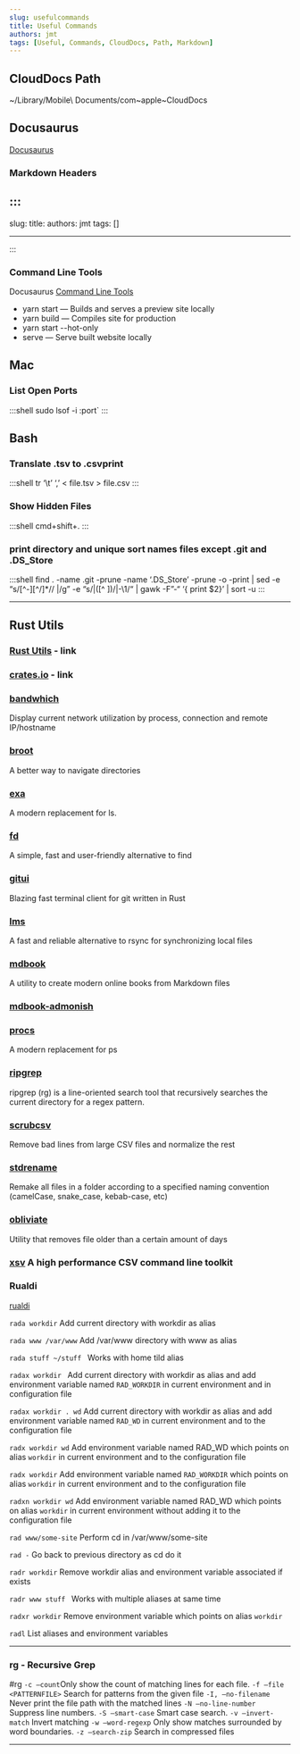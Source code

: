 ```yaml
---
slug: usefulcommands
title: Useful Commands
authors: jmt
tags: [Useful, Commands, CloudDocs, Path, Markdown]
---
```


## CloudDocs Path

~/Library/Mobile\ Documents/com~apple~CloudDocs

## Docusaurus

[Docusaurus](https://docusaurus.io/)

### Markdown Headers

## :::

slug:
title:
authors: jmt
tags: []

---

:::

<!--truncate-->

### Command Line Tools

Docusaurus [Command Line Tools](https://docusaurus.io/docs/docusaurus-core)

- yarn start — Builds and serves a preview site locally
- yarn build — Compiles site for production
- yarn  start --hot-only
- serve — Serve built website locally

## Mac

### List Open Ports

:::shell
sudo lsof -i :port`
:::

## Bash

### Translate .tsv to .csvprint

:::shell
tr ‘\t’ ‘,’ < file.tsv > file.csv
:::

### Show Hidden Files

:::shell
cmd+shift+.
:::

### print directory and unique sort names files except .git and .DS_Store

:::shell
find . -name .git -prune -name ‘.DS_Store’ -prune -o -print | sed -e “s/[^-][^\/]\*\// |/g” -e “s/|\([^ ]\)/|-\1/“ | gawk -F”-“ ‘{ print $2}’ | sort -u
:::

---

## Rust Utils

### [Rust Utils](https://lib.rs) - link

### [crates.io](https://crates.io) - link

### [bandwhich](https://crates.io/crates/bandwhich)

Display current network utilization by process, connection and remote IP/hostname

### [broot](https://crates.io/crates/broot)

A better way to navigate directories

### [exa](https://crates.io/crates/exa)

A modern replacement for ls.

### [fd](https://crates.io/crates/fd-find)

A simple, fast and user-friendly alternative to find

### [gitui](https://crates.io/crates/gitui)

Blazing fast terminal client for git written in Rust

### [lms](https://crates.io/crates/lms)

A fast and reliable alternative to rsync for synchronizing local files

### [mdbook](https://crates.io/crates/mdbook)

A utility to create modern online books from Markdown files

### [mdbook-admonish](https://crates.io/crates/mdbook-admonish)

### [procs](https://crates.io/crates/procs)

A modern replacement for ps

### [ripgrep](https://crates.io/search?page=1&per_page=10&q=ripgrep)

ripgrep (rg) is a line-oriented search tool that recursively searches the current directory for a regex pattern.

### [scrubcsv](https://crates.io/search?q=scrubcsv)

Remove bad lines from large CSV files and normalize the rest

### [stdrename](https://github.com/Gadiguibou/stdrename)

Remake all files in a folder according to a specified naming convention (camelCase,
snake_case, kebab-case, etc)

### [obliviate](https://crates.io/search?page=1&per_page=10&q=obliviate)

Utility that removes file older than a certain amount of days

### [xsv](https://crates.io/search?page=1&per_page=10&q=xsv) A high performance CSV command line toolkit

### Rualdi

[rualdi](https://lib.rs/crates/rualdi)

`rada workdir` Add current directory with workdir as alias

`rada www /var/www` Add /var/www directory with www as alias

`rada stuff ~/stuff ` Works with home tild alias

`radax workdir ` Add current directory with workdir as alias and add environment variable named `RAD_WORKDIR` in current environment and in configuration file

`radax workdir . wd` Add current directory with workdir as alias
and add environment variable named `RAD_WD` in current environment and to the configuration file

`radx workdir wd` Add environment variable named RAD_WD which points on alias `workdir` in current environment and to the configuration file

`radx workdir` Add environment variable named `RAD_WORKDIR` which points on alias `workdir` in current environment and to the configuration file

`radxn workdir wd` Add environment variable named RAD_WD which points on alias `workdir` in current environment without adding it to the configuration file

`rad www/some-site` Perform cd in /var/www/some-site

`rad -` Go back to previous directory as cd do it

`radr workdir` Remove workdir alias and environment variable associated if exists

`radr www stuff ` Works with multiple aliases at same time

`radxr workdir` Remove environment variable which points on alias `workdir`

`radl` List aliases and environment variables

---

### rg - Recursive Grep

#rg
`-c —count`Only show the count of matching lines for each file.
`-f —file <PATTERNFILE>` Search for patterns from the given file
`-I, —no-filename` Never print the file path with the matched lines
`-N —no-line-number` Suppress line numbers.
`-S —smart-case` Smart case search.
`-v —invert-match` Invert matching
`-w —word-regexp` Only show matches surrounded by word boundaries.
`-z —search-zip` Search in compressed files

---
